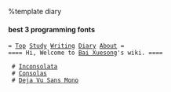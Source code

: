 %template diary
==== best 3 programming fonts ====
 = [[../index|Top]] [[../Study|Study]] [[../Writing|Writing]] [[diary|Diary]] [[../Bai Xuesong|About]] =
 ==== Hi, Welcome to [[../Bai Xuesong|Bai Xuesong]]'s wiki. ====

  # [[http://www.levien.com/type/myfonts/inconsolata.html|Inconsolata]]
  # [[http://www.ascenderfonts.com/font/consolas-regular.aspx|Consolas]]
  # [[http://dejavu-fonts.org/wiki/Main_Page|Deja Vu Sans Mono]]

